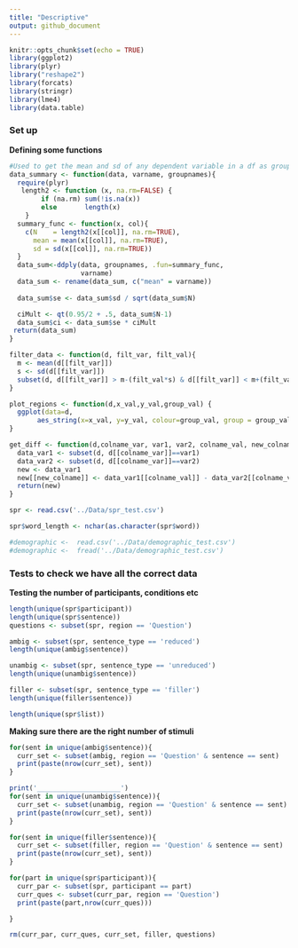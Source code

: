 ```yaml
---
title: "Descriptive"
output: github_document
---
```


```r
knitr::opts_chunk$set(echo = TRUE)
library(ggplot2)
library(plyr)
library("reshape2")
library(forcats)
library(stringr)
library(lme4)
library(data.table)
```

### Set up

**Defining some functions**

```r
#Used to get the mean and sd of any dependent variable in a df as grouped by specific independent variables
data_summary <- function(data, varname, groupnames){
  require(plyr)
   length2 <- function (x, na.rm=FALSE) {
        if (na.rm) sum(!is.na(x))
        else       length(x)
    }
  summary_func <- function(x, col){
    c(N    = length2(x[[col]], na.rm=TRUE),
      mean = mean(x[[col]], na.rm=TRUE),
      sd = sd(x[[col]], na.rm=TRUE))
  }
  data_sum<-ddply(data, groupnames, .fun=summary_func,
                  varname)
  data_sum <- rename(data_sum, c("mean" = varname))
  
  data_sum$se <- data_sum$sd / sqrt(data_sum$N)

  ciMult <- qt(0.95/2 + .5, data_sum$N-1)
  data_sum$ci <- data_sum$se * ciMult
 return(data_sum)
}

filter_data <- function(d, filt_var, filt_val){
  m <- mean(d[[filt_var]])
  s <- sd(d[[filt_var]])
  subset(d, d[[filt_var]] > m-(filt_val*s) & d[[filt_var]] < m+(filt_val*s))
}

plot_regions <- function(d,x_val,y_val,group_val) {
  ggplot(data=d,
       aes_string(x=x_val, y=y_val, colour=group_val, group = group_val)) + geom_point() + geom_line()
}

get_diff <- function(d,colname_var, var1, var2, colname_val, new_colname) {
  data_var1 <- subset(d, d[[colname_var]]==var1)
  data_var2 <- subset(d, d[[colname_var]]==var2)
  new <- data_var1
  new[[new_colname]] <- data_var1[[colname_val]] - data_var2[[colname_val]]
  return(new)
}

```

```r
spr <- read.csv('../Data/spr_test.csv')

spr$word_length <- nchar(as.character(spr$word))

#demographic <-  read.csv('../Data/demographic_test.csv')
#demographic <-  fread('../Data/demographic_test.csv')

```

### Tests to check we have all the correct data

**Testing the number of participants, conditions etc**

```r

length(unique(spr$participant))
length(unique(spr$sentence))
questions <- subset(spr, region == 'Question')

ambig <- subset(spr, sentence_type == 'reduced')
length(unique(ambig$sentence))

unambig <- subset(spr, sentence_type == 'unreduced')
length(unique(unambig$sentence))

filler <- subset(spr, sentence_type == 'filler')
length(unique(filler$sentence))

length(unique(spr$list))

```


**Making sure there are the right number of stimuli**

```r
for(sent in unique(ambig$sentence)){
  curr_set <- subset(ambig, region == 'Question' & sentence == sent)
  print(paste(nrow(curr_set), sent))
}

print('_____________________')
for(sent in unique(unambig$sentence)){
  curr_set <- subset(unambig, region == 'Question' & sentence == sent)
  print(paste(nrow(curr_set), sent))
}

for(sent in unique(filler$sentence)){
  curr_set <- subset(filler, region == 'Question' & sentence == sent)
  print(paste(nrow(curr_set), sent))
}

for(part in unique(spr$participant)){
  curr_par <- subset(spr, participant == part)
  curr_ques <- subset(curr_par, region == 'Question')
  print(paste(part,nrow(curr_ques)))

}

rm(curr_par, curr_ques, curr_set, filler, questions)
```